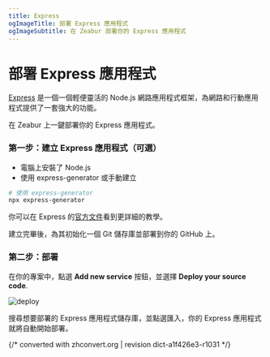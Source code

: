 ```yaml
---
title: Express
ogImageTitle: 部署 Express 應用程式
ogImageSubtitle: 在 Zeabur 部署你的 Express 應用程式
---
```


# 部署 Express 應用程式

[Express](https://expressjs.com/) 是一個一個輕便靈活的 Node.js 網路應用程式框架，為網路和行動應用程式提供了一套強大的功能。

在 Zeabur 上一鍵部署你的 Express 應用程式。

### 第一步：建立 Express 應用程式（可選）

- 電腦上安裝了 Node.js
- 使用 express-generator 或手動建立

```bash
# 使用 express-generator
npx express-generator
```

你可以在 Express 的[官方文件](https://expressjs.com/en/starter/installing.html)看到更詳細的教學。

建立完畢後，為其初始化一個 Git 儲存庫並部署到你的 GitHub 上。

### 第二步：部署

在你的專案中，點選 **Add new service** 按鈕，並選擇 **Deploy your source code**.

![deploy](/framework/deploy.png)

搜尋想要部署的 Express 應用程式儲存庫，並點選匯入，你的 Express 應用程式就將自動開始部署。

{/* converted with zhconvert.org | revision dict-a1f426e3-r1031 */}
